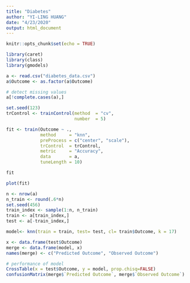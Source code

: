 ---
title: "Diabetes"
author: "YI-LING HUANG"
date: "4/23/2020"
output: html_document
---

```{r setup, include=FALSE}
knitr::opts_chunk$set(echo = TRUE)
```

```{r}
library(caret)
library(class)
library(gmodels)
```


```{r}
a <- read.csv("diabetes_data.csv")
a$Outcome <- as.factor(a$Outcome)
```

```{r}
# detect missing values
a[!complete.cases(a),]

```

```{r}
set.seed(123)
trControl <- trainControl(method  = "cv",
                          number  = 5)

fit <- train(Outcome ~ .,
             method     = "knn",
             preProcess = c("center", "scale"),
             trControl  = trControl,
             metric     = "Accuracy",
             data       = a,
             tuneLength = 10)
```

```{r}
fit
```

```{r}
plot(fit)
```

```{r}
n <- nrow(a)
n_train <- round(.6*n)
set.seed(456)
train_index <- sample(1:n, n_train)
train <- a[train_index,]
test <- a[-train_index,]

```

```{r}
model<- knn(train = train, test= test, cl= train$Outcome, k = 17)
```

```{r}
x <- data.frame(test$Outcome)
merge <- data.frame(model, x)
names(merge) <- c("Predicted Outcome", "Observed Outcome")

```

```{r}
# performance of model
CrossTable(x = test$Outcome, y = model, prop.chisq=FALSE)
confusionMatrix(merge$`Predicted Outcome`, merge$`Observed Outcome`)
```

